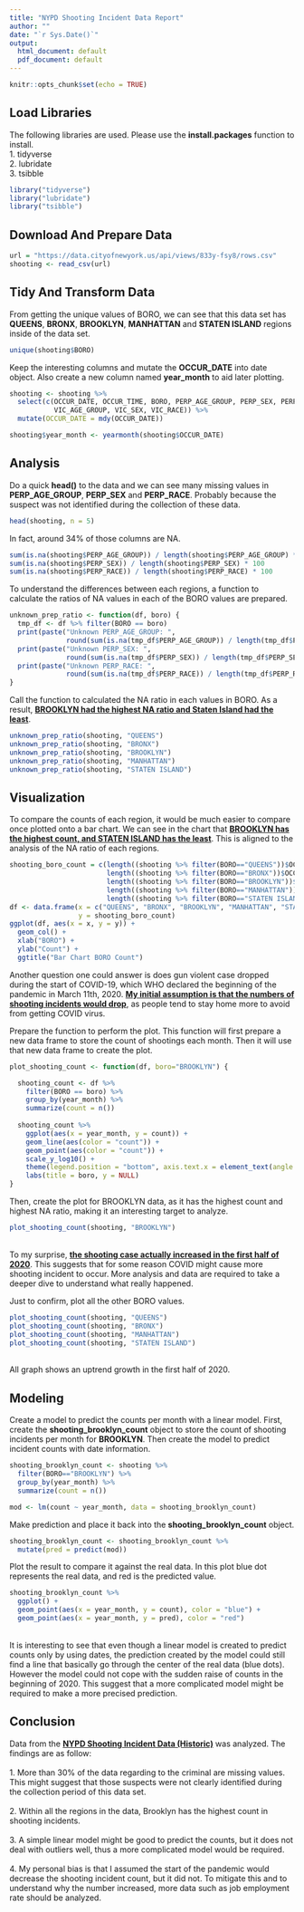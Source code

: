 ```yaml
---
title: "NYPD Shooting Incident Data Report"
author: ""
date: "`r Sys.Date()`"
output:
  html_document: default
  pdf_document: default
---
```


```r
knitr::opts_chunk$set(echo = TRUE)
```

## Load Libraries
The following libraries are used. Please use the <b>install.packages</b> function to install.<br>
1. tidyverse<br>
2. lubridate<br>
3. tsibble<br>
```r
library("tidyverse")
library("lubridate")
library("tsibble")
```

## Download And Prepare Data
```r
url = "https://data.cityofnewyork.us/api/views/833y-fsy8/rows.csv"
shooting <- read_csv(url)
```

## Tidy And Transform Data
From getting the unique values of BORO, we can see that this data set has <b>QUEENS</b>, <b>BRONX</b>, <b>BROOKLYN</b>, <b>MANHATTAN</b> and <b>STATEN ISLAND</b> regions inside of the data set.
```r
unique(shooting$BORO)
```

Keep the interesting columns and mutate the <b>OCCUR_DATE</b> into date object. Also create a new column named <b>year_month</b> to aid later plotting.
```r
shooting <- shooting %>% 
  select(c(OCCUR_DATE, OCCUR_TIME, BORO, PERP_AGE_GROUP, PERP_SEX, PERP_RACE, 
           VIC_AGE_GROUP, VIC_SEX, VIC_RACE)) %>%
  mutate(OCCUR_DATE = mdy(OCCUR_DATE))

shooting$year_month <- yearmonth(shooting$OCCUR_DATE)
```

## Analysis
Do a quick <b>head()</b> to the data and we can see many missing values in <b>PERP_AGE_GROUP</b>, <b>PERP_SEX</b> and <b>PERP_RACE</b>. Probably because the suspect was not identified during the collection of these data.
```r
head(shooting, n = 5)
```

In fact, around 34% of those columns are NA.
```r
sum(is.na(shooting$PERP_AGE_GROUP)) / length(shooting$PERP_AGE_GROUP) * 100
sum(is.na(shooting$PERP_SEX)) / length(shooting$PERP_SEX) * 100
sum(is.na(shooting$PERP_RACE)) / length(shooting$PERP_RACE) * 100
```

To understand the differences between each regions, a function to calculate the ratios of NA values in each of the BORO values are prepared.
```r
unknown_prep_ratio <- function(df, boro) { 
  tmp_df <- df %>% filter(BORO == boro)
  print(paste("Unknown PERP_AGE_GROUP: ", 
              round(sum(is.na(tmp_df$PERP_AGE_GROUP)) / length(tmp_df$PERP_AGE_GROUP) * 100, 2), "%"))
  print(paste("Unknown PERP_SEX: ", 
              round(sum(is.na(tmp_df$PERP_SEX)) / length(tmp_df$PERP_SEX) * 100, 2), "%"))
  print(paste("Unknown PERP_RACE: ", 
              round(sum(is.na(tmp_df$PERP_RACE)) / length(tmp_df$PERP_RACE) * 100, 2), "%")) 
}
```

Call the function to calculated the NA ratio in each values in BORO. As a result, <u><b>BROOKLYN had the highest NA ratio and Staten Island had the least</b></u>.
```r
unknown_prep_ratio(shooting, "QUEENS")
unknown_prep_ratio(shooting, "BRONX")
unknown_prep_ratio(shooting, "BROOKLYN")
unknown_prep_ratio(shooting, "MANHATTAN")
unknown_prep_ratio(shooting, "STATEN ISLAND")
```

## Visualization
To compare the counts of each region, it would be much easier to compare once plotted onto a bar chart. We can see in the chart that <u><b>BROOKLYN has the highest count, and STATEN ISLAND has the least</b></u>. This is aligned to the analysis of the NA ratio of each regions.
```r
shooting_boro_count = c(length((shooting %>% filter(BORO=="QUEENS"))$OCCUR_DATE),
                        length((shooting %>% filter(BORO=="BRONX"))$OCCUR_DATE),
                        length((shooting %>% filter(BORO=="BROOKLYN"))$OCCUR_DATE),
                        length((shooting %>% filter(BORO=="MANHATTAN"))$OCCUR_DATE),
                        length((shooting %>% filter(BORO=="STATEN ISLAND"))$OCCUR_DATE))
df <- data.frame(x = c("QUEENS", "BRONX", "BROOKLYN", "MANHATTAN", "STATEN ISLAND"), 
                 y = shooting_boro_count)
ggplot(df, aes(x = x, y = y)) + 
  geom_col() +
  xlab("BORO") + 
  ylab("Count") + 
  ggtitle("Bar Chart BORO Count")
```

Another question one could answer is does gun violent case dropped during the start of COVID-19, which WHO declared the beginning of the pandemic in March 11th, 2020. <u><b>My initial assumption is that the numbers of shooting incidents would drop</b></u>, as people tend to stay home more to avoid from getting COVID virus.

Prepare the function to perform the plot. This function will first prepare a new data frame to store the count of shootings each month. Then it will use that new data frame to create the plot.
```r
plot_shooting_count <- function(df, boro="BROOKLYN") {

  shooting_count <- df %>%
    filter(BORO == boro) %>%
    group_by(year_month) %>%
    summarize(count = n())
  
  shooting_count %>%
    ggplot(aes(x = year_month, y = count)) + 
    geom_line(aes(color = "count")) + 
    geom_point(aes(color = "count")) + 
    scale_y_log10() + 
    theme(legend.position = "bottom", axis.text.x = element_text(angle = 90)) + 
    labs(title = boro, y = NULL)
}
```

Then, create the plot for BROOKLYN data, as it has the highest count and highest NA ratio, making it an interesting target to analyze.
```r
plot_shooting_count(shooting, "BROOKLYN")
```
<br>To my surprise, <u><b>the shooting case actually increased in the first half of 2020</b></u>. This suggests that for some reason COVID might cause more shooting incident to occur. More analysis and data are required to take a deeper dive to understand what really happened.

Just to confirm, plot all the other BORO values.
```r
plot_shooting_count(shooting, "QUEENS")
plot_shooting_count(shooting, "BRONX")
plot_shooting_count(shooting, "MANHATTAN")
plot_shooting_count(shooting, "STATEN ISLAND")
```
<br>All graph shows an uptrend growth in the first half of 2020.

## Modeling
Create a model to predict the counts per month with a linear model. First, create the <b>shooting_brooklyn_count</b> object to store the count of shooting incidents per month for <b>BROOKLYN</b>. Then create the model to predict incident counts with date information.
```r
shooting_brooklyn_count <- shooting %>%
  filter(BORO=="BROOKLYN") %>%
  group_by(year_month) %>%
  summarize(count = n())

mod <- lm(count ~ year_month, data = shooting_brooklyn_count)
```

Make prediction and place it back into the <b>shooting_brooklyn_count</b> object.
```r
shooting_brooklyn_count <- shooting_brooklyn_count %>%
  mutate(pred = predict(mod))
```

Plot the result to compare it against the real data. In this plot blue dot represents the real data, and red is the predicted value.
```r
shooting_brooklyn_count %>%
  ggplot() +
  geom_point(aes(x = year_month, y = count), color = "blue") +
  geom_point(aes(x = year_month, y = pred), color = "red")
```
<br>It is interesting to see that even though a linear model is created to predict counts only by using dates, the prediction created by the model could still find a line that basically go through the center of the real data (blue dots). However the model could not cope with the sudden raise of counts in the beginning of 2020. This suggest that a more complicated model might be required to make a more precised prediction.

## Conclusion
Data from the <u><b>NYPD Shooting Incident Data (Historic)</b></u> was analyzed. The findings are as follow:<br><br>
 1. More than 30% of the data regarding to the criminal are missing values. This might suggest that those suspects were not clearly identified during the collection period of this data set.<br><br>
 2. Within all the regions in the data, Brooklyn has the highest count in shooting incidents.<br><br>
 3. A simple linear model might be good to predict the counts, but it does not deal with outliers well, thus a more complicated model would be required.<br><br>
 4. My personal bias is that I assumed the start of the pandemic would decrease the shooting incident count, but it did not. To mitigate this and to understand why the number increased, more data such as job employment rate should be analyzed.<br><br>
<br><br><br>
